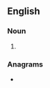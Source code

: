 ==English==

===Noun===
{{head|en|noun form}}

# {{plural of|en|OAP}}

===Anagrams===
* {{anagrams|en|a=aops|AOPs|AOSP|OSAP|PAOs|Paos|Paso|SOAP|SOPA|Sapo|poas|sapo-|soap}}